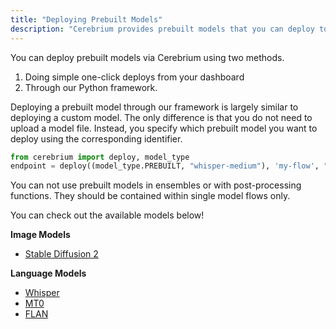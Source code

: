 ```yaml
---
title: "Deploying Prebuilt Models"
description: "Cerebrium provides prebuilt models that you can deploy to an API."
---
```


You can deploy prebuilt models via Cerebrium using two methods.
<ol>
<li>Doing simple one-click deploys from your dashboard</li>
<li> Through our Python framework. </li>
</ol>
Deploying a prebuilt model through our framework is largely similar to deploying a custom model. The only difference is that you do not need to upload a model file.
Instead, you specify which prebuilt model you want to deploy using the corresponding identifier.

```python Deploy a prebuilt Whisper Model
from cerebrium import deploy, model_type
endpoint = deploy((model_type.PREBUILT, "whisper-medium"), 'my-flow', "<API_KEY>")
```

<Note>
  You can not use prebuilt models in ensembles or with post-processing
  functions. They should be contained within single model flows only.
</Note>

You can check out the available models below!

**Image Models**

- [Stable Diffusion 2](/cerebrium/prebuilt-models/image-models/stable-diffusion-2)

**Language Models**

- [Whisper](/cerebrium/prebuilt-models/language-models/whisper)
- [MT0](/cerebrium/prebuilt-models/language-models/mt0)
- [FLAN](/cerebrium/prebuilt-models/language-models/flanT5)
